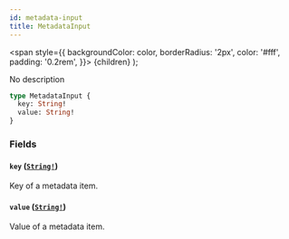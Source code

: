```yaml
---
id: metadata-input
title: MetadataInput
---
```


<span
style={{
      backgroundColor: color,
      borderRadius: '2px',
      color: '#fff',
      padding: '0.2rem',
    }}>
{children}
</span>
);

No description

```graphql
type MetadataInput {
  key: String!
  value: String!
}
```

### Fields

#### `key` ([`String!`](/api-reference/scalars/string.mdx))

Key of a metadata item.

#### `value` ([`String!`](/api-reference/scalars/string.mdx))

Value of a metadata item.
